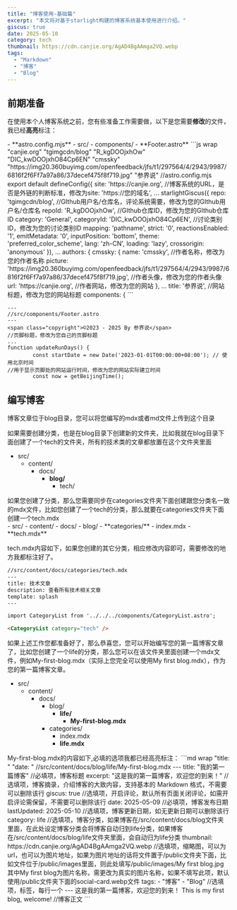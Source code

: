 ```yaml
---
title: "博客使用-基础篇"
excerpt: "本文将对基于starlight构建的博客系统基本使用进行介绍。"
giscus: true
date: 2025-05-10
category: tech
thumbnail: https://cdn.canjie.org/AgAD4BgAAmga2VQ.webp
tags:
  - "Markdown"
  - "博客"
  - "Blog"
---
```



## 前期准备
在使用本个人博客系统之前，您有些准备工作需要做，以下是您需要**修改**的文件，我已经**高亮**标注：

<FileTree>
- **astro.config.mjs**
- src/
  - components/
    - **Footer.astro**
</FileTree>

<Tabs>
<TabItem label="astro.config.mjs">
```js wrap "canjie.org" "tgimgcdn/blog" "R_kgDOOjxhOw" "DIC_kwDOOjxhO84Cp6EN" "cmssky" "https://img20.360buyimg.com/openfeedback/jfs/t1/297564/4/2943/9987/6816f2f6Ff7a97a86/37decef475f8f719.jpg" "参界说" 
//astro.config.mjs 
export default defineConfig({
	site: 'https://canjie.org',
//博客系统的URL，是否是外链的判断标准，修改为site: 'https://您的域名',
...
starlightGiscus({
					repo: 'tgimgcdn/blog',
//GIthub用户名/仓库名，评论系统需要，修改为您的GIthub用户名/仓库名
					repoId: 'R_kgDOOjxhOw',
//GIthub仓库ID，修改为您的GIthub仓库ID
					category: 'General',
					categoryId: 'DIC_kwDOOjxhO84Cp6EN',
//讨论类别ID，修改为您的讨论类别ID
					mapping: 'pathname',
					strict: '0',
					reactionsEnabled: '1',
					emitMetadata: '0',
					inputPosition: 'bottom',
					theme: 'preferred_color_scheme',
					lang: 'zh-CN',
					loading: 'lazy',
					crossorigin: 'anonymous'
				}),
...
authors: {
						cmssky: {
							name: 'cmssky',
//作者名称，修改为您的作者名称
							picture: 'https://img20.360buyimg.com/openfeedback/jfs/t1/297564/4/2943/9987/6816f2f6Ff7a97a86/37decef475f8f719.jpg',
//作者头像，修改为您的作者头像
							url: 'https://canjie.org',
//作者网站，修改为您的网站
						},
...
title: '参界说',
//网站标题，修改为您的网站标题
			components: {
```
</TabItem>

<TabItem label="Footer.astro">

```astro wrap "参界说" "2023-01-01"
---
//src/components/Footer.astro
---
<span class="copyright">©2023 - 2025 By 参界说</span>
//页脚标题，修改为您自己的页脚标题
...
function updateRunDays() {
        const startDate = new Date('2023-01-01T00:00:00+08:00'); // 使用北京时间
//用于显示页脚处的网站运行时间，修改为您的网站实际建立时间
        const now = getBeijingTime();
```
</TabItem>
</Tabs>



## 编写博客
博客文章位于blog目录，您可以将您编写的mdx或者md文件上传到这个目录

如果需要创建分类，也是在blog目录下创建新的文件夹，比如我就在blog目录下面创建了一个tech的文件夹，所有的技术类的文章都放置在这个文件夹里面
<FileTree>
- src/
  - content/
    - docs/
      - **blog/**
        - tech/
</FileTree>
<Aside type="tip">如果您创建了分类，那么您需要同步在categories文件夹下面创建跟您分类名一致的mdx文件，比如您创建了一个tech的分类，那么就要在categories文件夹下面创建一个tech.mdx</Aside>
<FileTree>
- src/
  - content/
    - docs/
      - blog/
      - **categories/**
        - index.mdx
        - **tech.mdx**
</FileTree>

tech.mdx内容如下，如果您创建的其它分类，相应修改内容即可，需要修改的地方我都标注好了。
```md "技术" "tech"
//src/content/docs/categories/tech.mdx
---
title: 技术文章
description: 查看所有技术相关文章
template: splash
---

import CategoryList from '../../../components/CategoryList.astro';

<CategoryList category="tech" /> 
```
如果上述工作您都准备好了，那么恭喜您，您可以开始编写您的第一篇博客文章了，比如您创建了一个life的分类，那么您可以在该文件夹里面创建一个mdx文件，例如My-first-blog.mdx（实际上您完全可以使用My first blog.mdx），作为您的第一篇博客文章。
<FileTree>
- src/
  - content/
    - docs/
      - blog/
        - **life/**
          - **My-first-blog.mdx**
      - categories/
        - index.mdx
        - **life.mdx**
</FileTree>
My-first-blog.mdx的内容如下,必填的选项我都已经高亮标注：
```md wrap "title: " "date: "
//src/content/docs/blog/life/My-first-blog.mdx
---
title: "我的第一篇博客"                                       
//必填项，博客标题
excerpt: "这是我的第一篇博客，欢迎您的到来！"                   
//选填项，博客摘录，介绍博客的大致内容，支持基本的 Markdown 格式，不需要可以删除该行
giscus: true                                                 
//选填项，开启评论，默认所有页面关闭评论，如需开启评论需保留，不需要可以删除该行
date: 2025-05-09                                             
//必填项，博客发布日期
lastUpdated: 2025-05-10                                      
//选填项，博客更新日期，如无更新日期可以删除该行
category: life                                               
//选填项，博客分类，如果博客在/src/content/docs/blog文件夹里面，在此处设定博客分类会将博客自动归到life分类，如果博客在/src/content/docs/blog/life文件夹里面，会自动归为life分类
thumbnail: https://cdn.canjie.org/AgAD4BgAAmga2VQ.webp       
//选填项，缩略图，可以为url，也可以为图片地址，如果为图片地址的话将文件置于/public文件夹下面，比如文件位于/public/images里面，则此处填写/public/images/My first blog.jpg 其中My first blog为图片名称，需更改为真实的图片名称，如果不填写此项，默认使用/public文件夹下面的social-card.webp文件
tags:                                                        
  - "博客"
  - "Blog"
//选填项，标签，每行一个
---
这是我的第一篇博客，欢迎您的到来！                              
This is my first blog, welcome!
//博客正文
```


